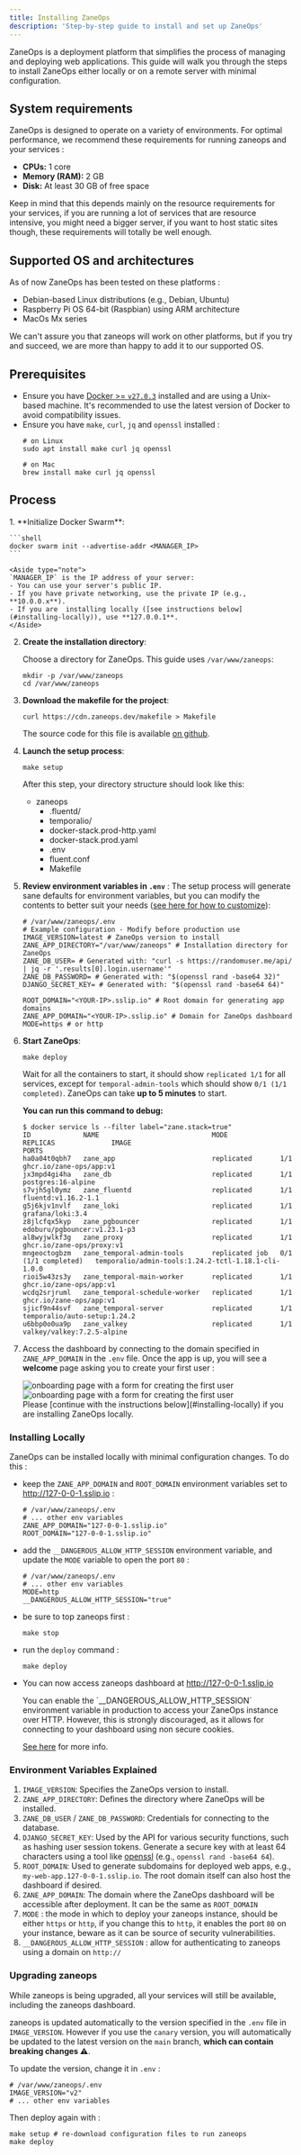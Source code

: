 ```yaml
---
title: Installing ZaneOps
description: 'Step-by-step guide to install and set up ZaneOps'
---
```



ZaneOps is a deployment platform that simplifies the process of managing and deploying web applications. This guide will walk you through the steps to install ZaneOps either locally or on a remote server with minimal configuration.


## System requirements

ZaneOps is designed to operate on a variety of environments. For optimal performance, we recommend these requirements for running zaneops and your services :

- **CPUs:** 1 core 
- **Memory (RAM):** 2 GB
- **Disk:** At least 30 GB of free space


Keep in mind that this depends mainly on the resource requirements for your services, if you are running a lot of services that are resource intensive, 
you might need a bigger server, if you want to host static sites though, these requirements will totally be well enough.

## Supported OS and architectures

As of now ZaneOps has been tested on these platforms : 

- Debian-based Linux distributions (e.g., Debian, Ubuntu)
- Raspberry Pi OS 64-bit (Raspbian) using ARM architecture
- MacOs Mx series

We can't assure you that zaneops will work on other platforms, but if you try and succeed, we are more than happy to add 
it to our supported OS.

## Prerequisites

- Ensure you have [Docker >= `v27.0.3`](https://docs.docker.com/engine/install/) installed and are using a Unix-based machine. It's recommended to use the latest version of Docker to avoid compatibility issues.
- Ensure you have `make`, `curl`, `jq` and `openssl` installed : 
  ```shell
  # on Linux
  sudo apt install make curl jq openssl

  # on Mac
  brew install make curl jq openssl
  ```

## Process

<Steps>
1. **Initialize Docker Swarm**:

    ```shell
    docker swarm init --advertise-addr <MANAGER_IP>
    ```

    <Aside type="note">
    `MANAGER_IP` is the IP address of your server:
    - You can use your server's public IP.
    - If you have private networking, use the private IP (e.g., **10.0.0.x**).
    - If you are  installing locally ([see instructions below](#installing-locally)), use **127.0.0.1**.
    </Aside>

2. **Create the installation directory**:

    Choose a directory for ZaneOps. This guide uses `/var/www/zaneops`:

    ```shell
    mkdir -p /var/www/zaneops 
    cd /var/www/zaneops
    ```

3. **Download the makefile for the project**:

    ```shell
    curl https://cdn.zaneops.dev/makefile > Makefile
    ```
    The source code for this file is available [on github](https://github.com/zane-ops/zane-ops/blob/main/deploy.mk).



4. **Launch the setup process**:

    ```shell
    make setup
    ```

    After this step, your directory structure should look like this:

    <FileTree>

    - zaneops
        - .fluentd/
        - temporalio/
        - docker-stack.prod-http.yaml
        - docker-stack.prod.yaml
        - .env
        - fluent.conf
        - Makefile

    </FileTree>

5. **Review environment variables in `.env`** :
    The setup process will generate sane defaults for environment variables, 
    but you can modify the contents to better suit your needs ([see here for how to customize](#environment-variables-explained)):
    
    ```shell
    # /var/www/zaneops/.env
    # Example configuration - Modify before production use
    IMAGE_VERSION=latest # ZaneOps version to install
    ZANE_APP_DIRECTORY="/var/www/zaneops" # Installation directory for ZaneOps
    ZANE_DB_USER= # Generated with: "curl -s https://randomuser.me/api/ | jq -r '.results[0].login.username'"
    ZANE_DB_PASSWORD= # Generated with: "$(openssl rand -base64 32)"
    DJANGO_SECRET_KEY= # Generated with: "$(openssl rand -base64 64)"

    ROOT_DOMAIN="<YOUR-IP>.sslip.io" # Root domain for generating app domains
    ZANE_APP_DOMAIN="<YOUR-IP>.sslip.io" # Domain for ZaneOps dashboard
    MODE=https # or http
    ```

6. **Start ZaneOps**:

    ```shell
    make deploy
    ```
   Wait for all the containers to start, it should show `replicated 1/1` for all services, 
   except for `temporal-admin-tools` which should show `0/1 (1/1 completed)`. ZaneOps can take **up to 5 minutes** to start.
   
   **You can run this command to debug:**
   ```shell
   $ docker service ls --filter label="zane.stack=true"
   ID             NAME                            MODE             REPLICAS              IMAGE                                                 PORTS
   ha0a04t0qbh7   zane_app                        replicated       1/1                   ghcr.io/zane-ops/app:v1                               
   jx3mpd4gi4ha   zane_db                         replicated       1/1                   postgres:16-alpine                                    
   s7vjh5gl0ymz   zane_fluentd                    replicated       1/1                   fluentd:v1.16.2-1.1                                   
   g5j6kjv1nvlf   zane_loki                       replicated       1/1                   grafana/loki:3.4                                      
   z8jlcfqx5kyp   zane_pgbouncer                  replicated       1/1                   edoburu/pgbouncer:v1.23.1-p3                          
   al8wyjwlkf3g   zane_proxy                      replicated       1/1                   ghcr.io/zane-ops/proxy:v1                             
   mngeoctogbzm   zane_temporal-admin-tools       replicated job   0/1 (1/1 completed)   temporalio/admin-tools:1.24.2-tctl-1.18.1-cli-1.0.0   
   rioi5w43zs3y   zane_temporal-main-worker       replicated       1/1                   ghcr.io/zane-ops/app:v1                               
   wcdq2srjruml   zane_temporal-schedule-worker   replicated       1/1                   ghcr.io/zane-ops/app:v1                               
   sjicf9n44svf   zane_temporal-server            replicated       1/1                   temporalio/auto-setup:1.24.2                          
   u6bbp0o0ua9p   zane_valkey                     replicated       1/1                   valkey/valkey:7.2.5-alpine   
   ```

7. Access the dashboard by connecting to the domain specified in `ZANE_APP_DOMAIN` in the `.env` file. Once the app is up, you will 
   see a **welcome** page asking you to create your first user :
   
   <img className="block dark:hidden" src="/images/create-user-light.png" alt="onboarding page with a form for creating the first user" />
   <img className="!hidden dark:!block" src="/images/create-user-dark.png" alt="onboarding page with a form for creating the first user" />

   <Aside type="note" title='Installing locally'>
    Please [continue with the instructions below](#installing-locally) if you are installing ZaneOps locally.
   </Aside>
</Steps>


### Installing Locally 

ZaneOps can be installed locally with minimal configuration changes. 
To do this :
- keep the `ZANE_APP_DOMAIN` and `ROOT_DOMAIN` environment variables set to http://127-0-0-1.sslip.io :

  ```shell
  # /var/www/zaneops/.env
  # ... other env variables
  ZANE_APP_DOMAIN="127-0-0-1.sslip.io"
  ROOT_DOMAIN="127-0-0-1.sslip.io"
  ```
- add the `__DANGEROUS_ALLOW_HTTP_SESSION` environment variable, and update the `MODE` variable to open the port `80` :

  ```shell
  # /var/www/zaneops/.env
  # ... other env variables
  MODE=http
  __DANGEROUS_ALLOW_HTTP_SESSION="true"
  ```
- be sure to top zaneops first :

    ```shell
    make stop
    ``` 

- run the `deploy` command : 
  
  ```shell
  make deploy
  ```
- You can now access zaneops dashboard at http://127-0-0-1.sslip.io

  <Aside type="caution" title="__DANGEROUS_ALLOW_HTTP_SESSION">
  You can enable the `__DANGEROUS_ALLOW_HTTP_SESSION` environment variable in production to access your ZaneOps instance over HTTP.
  However, this is strongly discouraged, as it allows for connecting to your dashboard using non secure cookies.

  [See here](/configuring-zaneops#disabling-ssl) for more info.
  </Aside>


### Environment Variables Explained

1. `IMAGE_VERSION`: Specifies the ZaneOps version to install.
2. `ZANE_APP_DIRECTORY`: Defines the directory where ZaneOps will be installed.
3. `ZANE_DB_USER` / `ZANE_DB_PASSWORD`: Credentials for connecting to the database.
4. `DJANGO_SECRET_KEY`: Used by the API for various security functions, such as hashing user session tokens. Generate a secure key with at least 64 characters using a tool like [openssl](https://github.com/openssl/openssl) (e.g., `openssl rand -base64 64`).
5. `ROOT_DOMAIN`: Used to generate subdomains for deployed web apps, e.g., `my-web-app.127-0-0-1.sslip.io`. The root domain itself can also host the dashboard if desired.
6. `ZANE_APP_DOMAIN`: The domain where the ZaneOps dashboard will be accessible after deployment. It can be the same as `ROOT_DOMAIN`
7. `MODE` : the mode in which to deploy your zaneops instance, should be either `https` or  `http`, if you change this to `http`, it enables the port `80` on your instance, beware as it can be source of security vulnerabilities.
8. `__DANGEROUS_ALLOW_HTTP_SESSION` : allow for authenticating to zaneops using a domain on `http://`

### Upgrading zaneops 

<Aside type="tip">
While zaneops is being upgraded, all your services will still be available, including the zaneops dashboard. 
</Aside>

zaneops is updated automatically to the version specified in the `.env` file in `IMAGE_VERSION`. 
However if you use the `canary` version, you will automatically be updated to the latest version on the `main` branch, **which can contain breaking changes ⚠️**.

To update the version, change it in `.env` : 

```shell
# /var/www/zaneops/.env
IMAGE_VERSION="v2"
# ... other env variables
```

Then deploy again with : 

```shell
make setup # re-download configuration files to run zaneops 
make deploy
```

